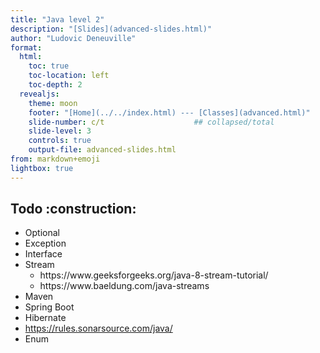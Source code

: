 ```yaml
---
title: "Java level 2"
description: "[Slides](advanced-slides.html)"
author: "Ludovic Deneuville"
format: 
  html:
    toc: true
    toc-location: left
    toc-depth: 2
  revealjs:
    theme: moon
    footer: "[Home](../../index.html) --- [Classes](advanced.html)"
    slide-number: c/t                    ## collapsed/total
    slide-level: 3
    controls: true
    output-file: advanced-slides.html
from: markdown+emoji
lightbox: true
---
```



## Todo :construction:

- Optional
- Exception
- Interface
- Stream
  - https://www.geeksforgeeks.org/java-8-stream-tutorial/
  - https://www.baeldung.com/java-streams
- Maven
- Spring Boot
- Hibernate
- <https://rules.sonarsource.com/java/>
- Enum